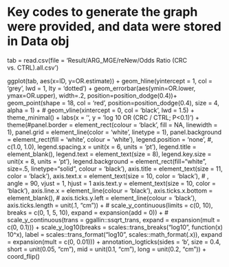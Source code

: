 # Key codes to generate the graph were provided, and data were stored in Data obj

tab = read.csv(file = 'Result/ARG_MGE/reNew/Odds Ratio (CRC vs. CTRL).all.csv')
  
  ggplot(tab, aes(x=ID, y=OR.estimate)) + 
    geom_hline(yintercept = 1, col = 'grey', lwd = 1, lty = 'dotted') +
    geom_errorbar(aes(ymin=OR.lower, ymax=OR.upper), width=.2, position=position_dodge(0.4))+
    geom_point(shape = 18, col = 'red', position=position_dodge(0.4), size = 4, alpha = 1) +
    # geom_vline(xintercept = 0, col = 'black', lwd = 1.5) +
    theme_minimal() + 
    labs(x = '', y = 'log 10 OR (CRC / CTRL; P<0.1)') +
    theme(#panel.border = element_rect(colour = 'black', fill = NA, linewidth = 1),
      panel.grid = element_line(color = 'white', linetype = 1), 
      panel.background = element_rect(fill = 'white', colour = 'white'),
      legend.position = 'none', #, c(1.0, 1.0), 
      legend.spacing.x = unit(x = 6, units = 'pt'),
      legend.title = element_blank(),
      legend.text = element_text(size = 8),
      legend.key.size = unit(x = 8, units = 'pt'),
      legend.background = element_rect(fill="white", size=.5, linetype="solid", colour = 'black'), 
      axis.title = element_text(size = 11, color = 'black'), 
      axis.text.x = element_text(size = 10, color = 'black'), # , angle = 90, vjust = 1, hjust = 1
      axis.text.y = element_text(size = 10, color = 'black'),
      axis.line.x = element_line(colour = 'black'),
      axis.ticks.x.bottom = element_blank(),
      # axis.ticks.y.left = element_line(colour = 'black'),
      axis.ticks.length = unit(.1, "cm")) +
    # scale_y_continuous(limits = c(0, 10), breaks = c(0, 1, 5, 10), expand = expansion(add = 0)) + 
    # scale_y_continuous(trans = ggallin::ssqrt_trans, expand = expansion(mult = c(0, 0.1))) +
    scale_y_log10(breaks = scales::trans_breaks("log10", function(x) 10^x),
                  label = scales::trans_format("log10", scales::math_format(.x)),
                  expand = expansion(mult = c(0, 0.01))) +
    annotation_logticks(sides = 'b', size = 0.4,
                        short = unit(0.05, "cm"),
                        mid = unit(0.1, "cm"),
                        long = unit(0.2, "cm")) +
    coord_flip()

